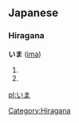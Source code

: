 ==Japanese==   
===Hiragana===
[[Category:Hiragana]]
'''いま''' ([[ima]])                         
# {{japdef|今|[[now]], [[current]] ([[time]])}}
# {{japdef|居間|[[living room]]}}

[[pl:いま]]